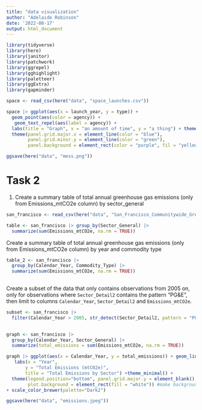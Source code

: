 ```yaml
---
title: "data visualization"
author: "Adelaide Robinson"
date: '2022-08-17'
output: html_document
---
```


```r
library(tidyverse)
library(here)
library(janitor)
library(patchwork)
library(ggrepel)
library(gghighlight)
library(paletteer)
library(ggExtra)
library(gapminder)
```

```r
space <- read_csv(here("data", "space_launches.csv"))
```

```r
space |> ggplot(aes(x = launch_year, y = type)) +
  geom_point(aes(color = agency)) +
   geom_text_repel(aes(label = agency)) + 
  labs(title = "Graph", x = "an amount of time", y = "a thing") + theme_dark() +
  theme(panel.grid.major.x = element_line(color = "blue"),
        panel.grid.minor.y = element_line(color = "green"),
        panel.background = element_rect(color = "purple", fil = "yellow"))

```

```r
ggsave(here("data", "mess.png"))
```

# Task 2

1.  Create a summary table of total annual greenhouse gas emissions (only from Emissions_mtCO2e column) by sector_general

```r
san_francisco <- read_csv(here("data", "San_Francisco_Communitywide_Greenhouse_Gas_Inventory.csv"))


```

```r

table <- san_francisco |> group_by(Sector_General) |> 
  summarize(sum(Emissions_mtCO2e, na.rm = TRUE))
```

Create a summary table of total annual greenhouse gas emissions (only from Emissions_mtCO2e column) by year and commodity type

```r
table_2 <- san_francisco |> 
  group_by(Calendar_Year, Commodity_Type) |> 
  summarize(sum(Emissions_mtCO2e, na.rm = TRUE))
  
```

Create a subset of the data that only contains observations from 2005 on, only for observations where `Sector_Detail2` contains the pattern "PG&E", then limit to columns `Calendar_Year`, `Sector_Detail2` and `Emissions_mtCO2e`.

```r

subset <- san_francisco |> 
  filter(Calendar_Year > 2005, str_detect(Sector_Detail2, pattern = "PG&E"))
 

```

```r

graph <- san_francisco |> 
  group_by(Calendar_Year, Sector_General) |> 
  summarize(total_emissions = sum(Emissions_mtCO2e, na.rm = TRUE))

graph |> ggplot(aes(x = Calendar_Year, y = total_emissions)) + geom_line(aes(color = Sector_General)) +
   labs(x = "Year",
       y = "Total Emissions (mtC02e)",
       title = "Total Emissions by Sector") +theme_minimal() + 
  theme(legend.position="bottom", panel.grid.major.y = element_blank(), 
        plot.background = element_rect(fill = "white")) #make background white
+ scale_color_brewer(palette="Dark2")

ggsave(here("data", "emissions.jpeg"))
```
